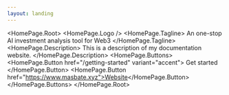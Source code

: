 ```yaml
---
layout: landing
---
```



<HomePage.Root>
  <HomePage.Logo />
  <HomePage.Tagline>
    An one-stop AI investment analysis tool for Web3
  </HomePage.Tagline>
  <HomePage.Description>
    This is a description of my documentation website.
  </HomePage.Description>
  <HomePage.Buttons>
    <HomePage.Button href="/getting-started" variant="accent">
      Get started
    </HomePage.Button>
    <HomePage.Button href="https://www.masbate.xyz">Website</HomePage.Button>
  </HomePage.Buttons>
</HomePage.Root>
